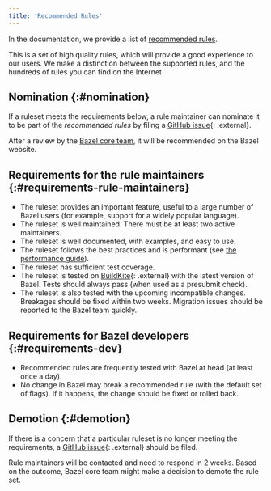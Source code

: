```yaml
---
title: 'Recommended Rules'
---
```


In the documentation, we provide a list of
[recommended rules](/versions/7.3.0/rules).

This is a set of high quality rules, which will provide a good experience to our
users. We make a distinction between the supported rules, and the hundreds of
rules you can find on the Internet.

## Nomination {:#nomination}

If a ruleset meets the requirements below, a rule maintainer can nominate it
to be part of the _recommended rules_ by filing a
[GitHub issue](https://github.com/bazelbuild/bazel/){: .external}.

After a review by the [Bazel core team](/versions/7.3.0/contribute/policy), it
will be recommended on the Bazel website.

## Requirements for the rule maintainers {:#requirements-rule-maintainers}

*   The ruleset provides an important feature, useful to a large number of Bazel
    users (for example, support for a widely popular language).
*   The ruleset is well maintained. There must be at least two active maintainers.
*   The ruleset is well documented, with examples, and easy to use.
*   The ruleset follows the best practices and is performant (see
    [the performance guide](/versions/7.3.0/rules/performance)).
*   The ruleset has sufficient test coverage.
*   The ruleset is tested on
    [BuildKite](https://github.com/bazelbuild/continuous-integration/blob/master/buildkite/README.md){: .external}
    with the latest version of Bazel. Tests should always pass (when used as a
    presubmit check).
*   The ruleset is also tested with the upcoming incompatible changes. Breakages
    should be fixed within two weeks. Migration issues should be reported to the
    Bazel team quickly.

## Requirements for Bazel developers {:#requirements-dev}

*   Recommended rules are frequently tested with Bazel at head (at least once a
    day).
*   No change in Bazel may break a recommended rule (with the default set of
    flags). If it happens, the change should be fixed or rolled back.

## Demotion {:#demotion}

If there is a concern that a particular ruleset is no longer meeting the
requirements, a [GitHub issue](https://github.com/bazelbuild/bazel/){: .external} should be
filed.

Rule maintainers will be contacted and need to respond in 2 weeks. Based on the
outcome, Bazel core team might make a decision to demote the rule set.

